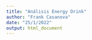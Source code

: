 ```yaml
---
title: "Análisis Energy Drink"
author: "Frank Casanova"
date: "25/1/2022"
output: html_document
---
```

